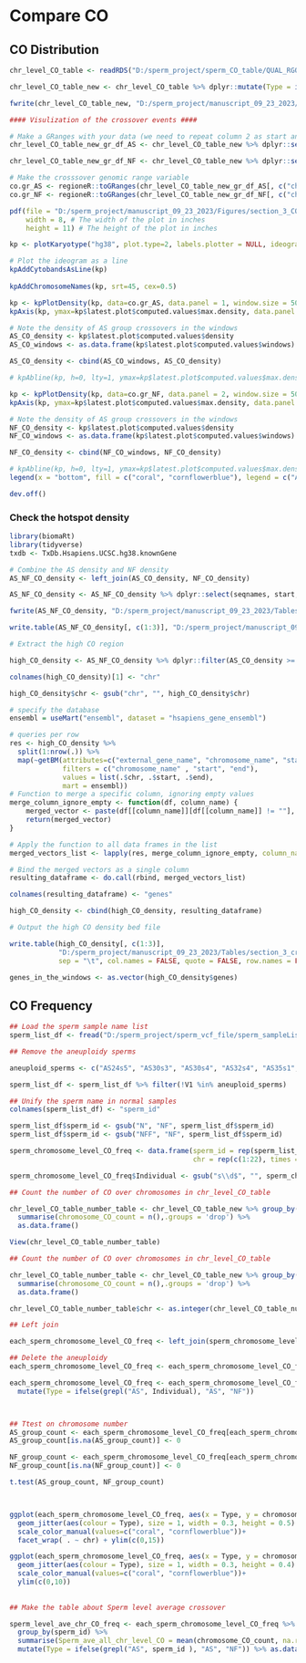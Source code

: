 # Compare CO

## CO Distribution

```r

chr_level_CO_table <- readRDS("D:/sperm_project/sperm_CO_table/QUAL_RGQ_aneu_NA_removed_CO_and_clinical_assoc/final_filtered_table.rds")

chr_level_CO_table_new <- chr_level_CO_table %>% dplyr::mutate(Type = ifelse(grepl("AS", Individual), "AS", "NF"))

fwrite(chr_level_CO_table_new, "D:/sperm_project/manuscript_09_23_2023/Tables/section_3_crossover/all_co_events.csv")

#### Visulization of the crossover events ####

# Make a GRanges with your data (we need to repeat column 2 as start and end for this to work)
chr_level_CO_table_new_gr_df_AS <- chr_level_CO_table_new %>% dplyr::select(chr, start, end, Type) %>% dplyr::mutate(chr = paste0("chr", chr)) %>% dplyr::filter(Type == "AS")

chr_level_CO_table_new_gr_df_NF <- chr_level_CO_table_new %>% dplyr::select(chr, start, end, Type) %>% dplyr::mutate(chr = paste0("chr", chr)) %>% dplyr::filter(Type == "NF")

# Make the crosssover genomic range variable  
co.gr_AS <- regioneR::toGRanges(chr_level_CO_table_new_gr_df_AS[, c("chr","start", "end")])
co.gr_NF <- regioneR::toGRanges(chr_level_CO_table_new_gr_df_NF[, c("chr","start", "end")])

pdf(file = "D:/sperm_project/manuscript_09_23_2023/Figures/section_3_CO_distribution_and_frequency_count/CO_Genome_Distribution_AS_NF_10_05_2023.pdf",   # The directory you want to save the file in
    width = 8, # The width of the plot in inches
    height = 11) # The height of the plot in inches

kp <- plotKaryotype("hg38", plot.type=2, labels.plotter = NULL, ideogram.plotter	= NULL, main="", cex=0.2, chromosomes = c(paste0("chr", c(1:22))))

# Plot the ideogram as a line
kpAddCytobandsAsLine(kp)
  
kpAddChromosomeNames(kp, srt=45, cex=0.5)

kp <- kpPlotDensity(kp, data=co.gr_AS, data.panel = 1, window.size = 500000, border="black", col = "coral")
kpAxis(kp, ymax=kp$latest.plot$computed.values$max.density, data.panel = 1, cex=0.5, side = 1)

# Note the density of AS group crossovers in the windows
AS_CO_density <- kp$latest.plot$computed.values$density
AS_CO_windows <- as.data.frame(kp$latest.plot$computed.values$windows)

AS_CO_density <- cbind(AS_CO_windows, AS_CO_density)

# kpAbline(kp, h=0, lty=1, ymax=kp$latest.plot$computed.values$max.density, data.panel = 1, col="black", lwd = 0.2)

kp <- kpPlotDensity(kp, data=co.gr_NF, data.panel = 2, window.size = 500000, border="black", col = "cornflowerblue")
kpAxis(kp, ymax=kp$latest.plot$computed.values$max.density, data.panel = 2, cex=0.5, side = 2)

# Note the density of AS group crossovers in the windows
NF_CO_density <- kp$latest.plot$computed.values$density
NF_CO_windows <- as.data.frame(kp$latest.plot$computed.values$windows)

NF_CO_density <- cbind(NF_CO_windows, NF_CO_density)

# kpAbline(kp, h=0, lty=1, ymax=kp$latest.plot$computed.values$max.density, r0=0.6, r1=1, col="black", lwd = 2)
legend(x = "bottom", fill = c("coral", "cornflowerblue"), legend = c("AS", "NF"), box.lwd = 4)

dev.off()
```

### Check the hotspot density

```r
library(biomaRt)
library(tidyverse)
txdb <- TxDb.Hsapiens.UCSC.hg38.knownGene

# Combine the AS density and NF density 
AS_NF_CO_density <- left_join(AS_CO_density, NF_CO_density)

AS_NF_CO_density <- AS_NF_CO_density %>% dplyr::select(seqnames, start, end, AS_CO_density, NF_CO_density)

fwrite(AS_NF_CO_density, "D:/sperm_project/manuscript_09_23_2023/Tables/section_3_crossover/AS_NF_Co_density.csv")

write.table(AS_NF_CO_density[, c(1:3)], "D:/sperm_project/manuscript_09_23_2023/Tables/section_3_crossover/AS_NF_Co_density_windows_info.bed", sep = "\t", col.names = FALSE, quote = FALSE, row.names = FALSE)

# Extract the high CO region

high_CO_density <- AS_NF_CO_density %>% dplyr::filter(AS_CO_density >= 2, NF_CO_density >= 2)

colnames(high_CO_density)[1] <- "chr"

high_CO_density$chr <- gsub("chr", "", high_CO_density$chr)

# specify the database
ensembl = useMart("ensembl", dataset = "hsapiens_gene_ensembl")

# queries per row
res <- high_CO_density %>% 
  split(1:nrow(.)) %>% 
  map(~getBM(attributes=c("external_gene_name", "chromosome_name", "start_position", "end_position"), 
             filters = c("chromosome_name" , "start", "end"), 
             values = list(.$chr, .$start, .$end), 
             mart = ensembl))
# Function to merge a specific column, ignoring empty values
merge_column_ignore_empty <- function(df, column_name) {
    merged_vector <- paste(df[[column_name]][df[[column_name]] != ""], collapse = ",")
    return(merged_vector)
}

# Apply the function to all data frames in the list
merged_vectors_list <- lapply(res, merge_column_ignore_empty, column_name = "external_gene_name")

# Bind the merged vectors as a single column
resulting_dataframe <- do.call(rbind, merged_vectors_list)

colnames(resulting_dataframe) <- "genes"

high_CO_density <- cbind(high_CO_density, resulting_dataframe)

# Output the high CO density bed file 

write.table(high_CO_density[, c(1:3)], 
            "D:/sperm_project/manuscript_09_23_2023/Tables/section_3_crossover/high_crossover_density.bed", 
            sep = "\t", col.names = FALSE, quote = FALSE, row.names = FALSE)

genes_in_the_windows <- as.vector(high_CO_density$genes)
```

## CO Frequency

```r

## Load the sperm sample name list
sperm_list_df <- fread("D:/sperm_project/sperm_vcf_file/sperm_sampleList/sperm_sample_nameList.tsv", header = F) %>% as.data.frame()

## Remove the aneuploidy sperms

aneuploid_sperms <- c("AS24s5", "AS30s3", "AS30s4", "AS32s4", "AS35s1", "AS41s4", "NF23-1s5", "NF25-1s1", "NF31-2s5", "N30-2s3", "N27-3s3")

sperm_list_df <- sperm_list_df %>% filter(!V1 %in% aneuploid_sperms)

## Unify the sperm name in normal samples
colnames(sperm_list_df) <- "sperm_id"

sperm_list_df$sperm_id <- gsub("N", "NF", sperm_list_df$sperm_id)
sperm_list_df$sperm_id <- gsub("NFF", "NF", sperm_list_df$sperm_id)

sperm_chromosome_level_CO_freq <- data.frame(sperm_id = rep(sperm_list_df[,1], each = 22),
                                             chr = rep(c(1:22), times = length(sperm_list_df[,1])))

sperm_chromosome_level_CO_freq$Individual <- gsub("s\\d$", "", sperm_chromosome_level_CO_freq$sperm_id)

## Count the number of CO over chromosomes in chr_level_CO_table

chr_level_CO_table_number_table <- chr_level_CO_table_new %>% group_by(Individual, sperm_id, chr) %>% 
  summarise(chromosome_CO_count = n(),.groups = 'drop') %>%
  as.data.frame()

View(chr_level_CO_table_number_table)

## Count the number of CO over chromosomes in chr_level_CO_table

chr_level_CO_table_number_table <- chr_level_CO_table_new %>% group_by(Individual, sperm_id, chr) %>% 
  summarise(chromosome_CO_count = n(),.groups = 'drop') %>%
  as.data.frame()

chr_level_CO_table_number_table$chr <- as.integer(chr_level_CO_table_number_table$chr)

## Left join

each_sperm_chromosome_level_CO_freq <- left_join(sperm_chromosome_level_CO_freq, chr_level_CO_table_number_table)

## Delete the aneuploidy
each_sperm_chromosome_level_CO_freq <- each_sperm_chromosome_level_CO_freq %>% dplyr::filter(!sperm_id %in% aneuploid_sperms)

each_sperm_chromosome_level_CO_freq <- each_sperm_chromosome_level_CO_freq %>% mutate(chromosome_CO_count = ifelse(is.na(chromosome_CO_count), 0, chromosome_CO_count)) %>% 
  mutate(Type = ifelse(grepl("AS", Individual), "AS", "NF"))



## Ttest on chromosome number
AS_group_count <- each_sperm_chromosome_level_CO_freq[each_sperm_chromosome_level_CO_freq$Type=="AS", "chromosome_CO_count"]
AS_group_count[is.na(AS_group_count)] <- 0

NF_group_count <- each_sperm_chromosome_level_CO_freq[each_sperm_chromosome_level_CO_freq$Type=="NF", "chromosome_CO_count"]
NF_group_count[is.na(NF_group_count)] <- 0

t.test(AS_group_count, NF_group_count)



ggplot(each_sperm_chromosome_level_CO_freq, aes(x = Type, y = chromosome_CO_count)) + 
  geom_jitter(aes(colour = Type), size = 1, width = 0.3, height = 0.5) + 
  scale_color_manual(values=c("coral", "cornflowerblue"))+
  facet_wrap( . ~ chr) + ylim(c(0,15))

ggplot(each_sperm_chromosome_level_CO_freq, aes(x = Type, y = chromosome_CO_count)) + 
  geom_jitter(aes(colour = Type), size = 1, width = 0.3, height = 0.4) + 
  scale_color_manual(values=c("coral", "cornflowerblue"))+
  ylim(c(0,10))
  
  
## Make the table about Sperm level average crossover

sperm_level_ave_chr_CO_freq <- each_sperm_chromosome_level_CO_freq %>% 
  group_by(sperm_id) %>% 
  summarise(Sperm_ave_all_chr_level_CO = mean(chromosome_CO_count, na.rm=TRUE)) %>%  as.data.frame() %>%
  mutate(Type = ifelse(grepl("AS", sperm_id ), "AS", "NF")) %>% as.data.frame()

```
